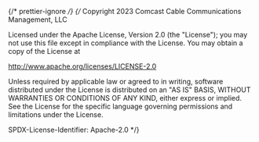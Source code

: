 {/* prettier-ignore */}
{/*
Copyright 2023 Comcast Cable Communications Management, LLC

Licensed under the Apache License, Version 2.0 (the "License");
you may not use this file except in compliance with the License.
You may obtain a copy of the License at

http://www.apache.org/licenses/LICENSE-2.0

Unless required by applicable law or agreed to in writing, software
distributed under the License is distributed on an "AS IS" BASIS,
WITHOUT WARRANTIES OR CONDITIONS OF ANY KIND, either express or implied.
See the License for the specific language governing permissions and
limitations under the License.

SPDX-License-Identifier: Apache-2.0
\*/}


<Meta of={CardRadioStories} />

<Title />

This component is a variant of the `Card` component that includes multiple lines of text and radio functionality.

## Source

https://github.com/rdkcentral/Lightning-UI-Components/blob/develop/packages/%40lightningjs/ui-components/src/components/Card/CardRadio.js

## Usage

`CardRadio` can display a title, subtitle, description and details
`CardRadio` extends [CardTitle](?path=/docs/components-card-cardtitle--docs)

```js
import { CardRadio } from '@lightningjs/ui-components';

class Basic extends lng.Component {
  static _template() {
    return {
      CardRadio: {
        type: CardRadio,
        title: 'Title',
        subtitile: 'subtitle',
        description: 'description',
        details: 'details'
      }
    };
  }
}
```

## API

### Properties

| name     | type             | required | default   | description                                                                                             |
| -------- | ---------------- | -------- | --------- | ------------------------------------------------------------------------------------------------------- |
| radio    | object           | false    | undefined | Object containing all properties supported in the [Radio component](?path=/docs/components-radio--docs) |
| subtitle | string \| object | false    | undefined | The text to be displayed in the subtitle section of the card.                                           |

### Style Properties

| name                 | type             | description                             |
| -------------------- | ---------------- | --------------------------------------- |
| descriptionTextStyle | string \| object | styles applied to the description text. |
| subtitleTextStyle    | string \| object | styles applied to the subtitle text.    |
